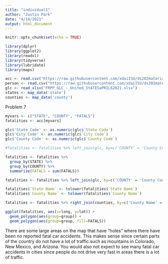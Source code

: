 ```yaml
---
title: "individual1"
author: "Justin Park"
date: "4/14/2021"
output: html_document
---
```


```r
knitr::opts_chunk$set(echo = TRUE)
```

```R
library(dplyr)
library(ggplot2)
library(readxl)
library(tidyverse)
library(lubridate)
library(maps)
```

```R
acc <- read.csv("https://raw.githubusercontent.com/xdaiISU/ds202materials/master/hwlabs/fars2017/accident.csv", stringsAsFactors = FALSE)
person <- read.csv("https://raw.githubusercontent.com/xdaiISU/ds202materials/master/hwlabs/fars2017/person.csv", stringsAsFactors = FALSE)
glc <- read_xlsx("FRPP_GLC_-_United_StATESaPRIL62021.xlsx")
states <- map_data('state')
counties <- map_data('county')
```

Problem 7
```R
myvars <- c("STATE", "COUNTY", "FATALS")
fatalities <- acc[myvars]

glc$'State Code' <- as.numeric(glc$`State Code`)
glc$'City Code' <- as.numeric(glc$`City Code`)
glc$'County Code' <- as.numeric(glc$`County Code`)

#fatalities <- fatalities %>% left_join(glc, by=c('COUNTY' = 'County Code', 'STATE' = 'State Code'))

fatalities <- fatalities %>%
  group_by(STATE) %>%
  group_by(COUNTY) %>%
  summarize(FATALS = sum(FATALS))

fatalities <- fatalities %>% left_join(glc, by=c('COUNTY' = 'County Code'))

fatalities$`State Name` <- tolower(fatalities$`State Name`)
fatalities$`County Name` <- tolower(fatalities$`County Name`)

fatalities <- fatalities %>% right_join(counties, by=c('County Name' = 'subregion', 'State Name' = 'region'))

ggplot(fatalities, aes(x=long, y=lat)) + 
  geom_polygon(aes(group=group)) +
  geom_polygon(aes(group=group, fill=FATALS))
```

There are some large areas on the map that have "holes" where there have been no reported fatal car accidents. This makes sense since certain parts of the country do not have a lot of traffic such as mountains in Colorado, New Mexico, and Arizona. You would also not expect to see many fatal car accidents in cities since people do not drive very fast in areas there is a lot of traffic.